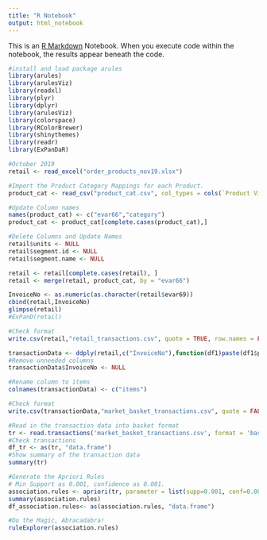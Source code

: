 ```yaml
---
title: "R Notebook"
output: html_notebook
---
```


This is an [R Markdown](http://rmarkdown.rstudio.com) Notebook. When you execute code within the notebook, the results appear beneath the code. 

```r
#install and load package arules
library(arules)
library(arulesViz)
library(readxl)
library(plyr)
library(dplyr)
library(arulesViz)
library(colorspace)
library(RColorBrewer)
library(shinythemes)
library(readr)
library(ExPanDaR)
```



```r
#October 2019
retail <- read_excel("order_products_nov19.xlsx")

#Import the Product Category Mappings for each Product.
product_cat <- read_csv("product_cat.csv", col_types = cols(`Product Views` = col_skip(), Products = col_skip()))

#Update Column names
names(product_cat) <- c("evar66","category")
product_cat <- product_cat[complete.cases(product_cat),]

#Delete Columns and Update Names
retail$units <- NULL
retail$segment.id <- NULL
retail$segment.name <- NULL

retail <- retail[complete.cases(retail), ]
retail <- merge(retail, product_cat, by = "evar66")

InvoiceNo <- as.numeric(as.character(retail$evar69))
cbind(retail,InvoiceNo)
glimpse(retail)
#ExPanD(retail)

#Check format
write.csv(retail,"retail_transactions.csv", quote = TRUE, row.names = FALSE)

```


```r
transactionData <- ddply(retail,c("InvoiceNo"),function(df1)paste(df1$product,collapse = ","))
#Remove unneeded columns
transactionData$InvoiceNo <- NULL

#Rename column to items
colnames(transactionData) <- c("items")

#Check format
write.csv(transactionData,"market_basket_transactions.csv", quote = FALSE, row.names = FALSE)
```


```r
#Read in the transaction data into basket format
tr <- read.transactions('market_basket_transactions.csv', format = 'basket', sep=',')
#Check transactions
df_tr <- as(tr, "data.frame")
#Show summary of the transaction data
summary(tr)
```


```r
#Generate the Apriori Rules
# Min Support as 0.001, confidence as 0.001.
association.rules <- apriori(tr, parameter = list(supp=0.001, conf=0.001,maxlen=10, minlen = 1))
summary(association.rules)
df_association.rules<- as(association.rules, "data.frame")
```


```r
#Do the Magic, Abracadabra!
ruleExplorer(association.rules)
```